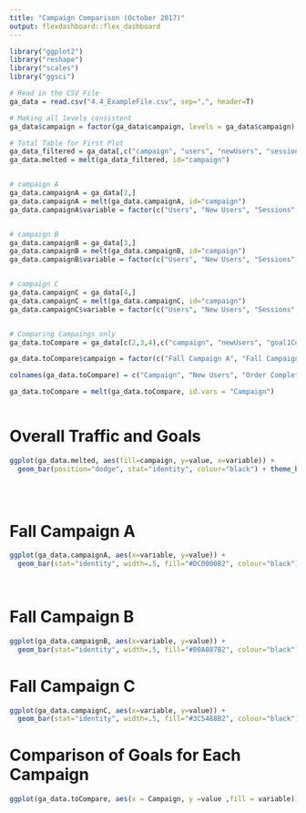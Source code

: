 ```yaml
---
title: "Campaign Comparison (October 2017)"
output: flexdashboard::flex_dashboard
---
```


```r
library("ggplot2")
library("reshape")
library("scales")
library("ggsci")

# Read in the CSV File
ga_data = read.csv("4.4_ExampleFile.csv", sep=",", header=T)

# Making all levels consistent
ga_data$campaign = factor(ga_data$campaign, levels = ga_data$campaign)

# Total Table for First Plot
ga_data_filtered = ga_data[,c("campaign", "users", "newUsers", "sessions", "bounces")]
ga_data.melted = melt(ga_data_filtered, id="campaign")


# campaign A
ga_data.campaignA = ga_data[2,]
ga_data.campaignA = melt(ga_data.campaignA, id="campaign")
ga_data.campaignA$variable = factor(c("Users", "New Users", "Sessions", "Bounces", "Order Completed (Goal1)", "Registered (Goal2)"), levels = c("Users", "New Users", "Sessions", "Bounces", "Order Completed (Goal1)", "Registered (Goal2)"))


# campaign B
ga_data.campaignB = ga_data[3,]
ga_data.campaignB = melt(ga_data.campaignB, id="campaign")
ga_data.campaignB$variable = factor(c("Users", "New Users", "Sessions", "Bounces", "Order Completed (Goal1)", "Registered (Goal2)"), levels = c("Users", "New Users", "Sessions", "Bounces", "Order Completed (Goal1)", "Registered (Goal2)"))


# campaign C
ga_data.campaignC = ga_data[4,]
ga_data.campaignC = melt(ga_data.campaignC, id="campaign")
ga_data.campaignC$variable = factor(c("Users", "New Users", "Sessions", "Bounces", "Order Completed (Goal1)", "Registered (Goal2)"), levels = c("Users", "New Users", "Sessions", "Bounces", "Order Completed (Goal1)", "Registered (Goal2)"))


# Comparing Campaings only
ga_data.toCompare = ga_data[c(2,3,4),c("campaign", "newUsers", "goal1Completions", "goal2Completions")]

ga_data.toCompare$campaign = factor(c("Fall Campaign A", "Fall Campaign B", "Fall Campaign C"), levels = c("Fall Campaign A", "Fall Campaign B", "Fall Campaign C"))

colnames(ga_data.toCompare) = c("Campaign", "New Users", "Order Completed (Goal1)", "Registered (Goal2)")

ga_data.toCompare = melt(ga_data.toCompare, id.vars = "Campaign")



```

Overall Traffic and Goals {data-navmenu="Overall Comparisons"}
=====================================

```r

ggplot(ga_data.melted, aes(fill=campaign, y=value, x=variable)) + 
  geom_bar(position="dodge", stat="identity", colour="black") + theme_bw() + labs(title="Overall Traffic", subtitle="October 2017",x = "Traffic Class", y="Num Visitors") + scale_fill_manual(labels = c("No Campaign", "Fall Campaign A", "Fall Campaign B", "Fall Campaign C"), values = c("#DC0000B2", "#E64B35B2", "#00A087B2", "#3C5488B2"))
  
  
  
```
   
Fall Campaign A {data-navmenu="Campaign specific Goals"}
=====================================


```r
ggplot(ga_data.campaignA, aes(x=variable, y=value)) + 
  geom_bar(stat="identity", width=.5, fill="#DC0000B2", colour="black")  + theme_bw() + theme(axis.text.x = element_text(angle = 90, hjust = 1)) + labs(title="Traffic for Campaign A", subtitle="October 2017",x = "Metric", y="Num Visitors") 

  
```   
 
Fall Campaign B {data-navmenu="Campaign specific Goals"}
=====================================

```r
ggplot(ga_data.campaignB, aes(x=variable, y=value)) + 
  geom_bar(stat="identity", width=.5, fill="#00A087B2", colour="black") + theme_bw() + theme(axis.text.x = element_text(angle = 90, hjust = 1)) + labs(title="Traffic for Campaign B", subtitle="October 2017",x = "Metric", y="Num Visitors") 

```


Fall Campaign C {data-navmenu="Campaign specific Goals"}
=====================================
 
```r

ggplot(ga_data.campaignC, aes(x=variable, y=value)) + 
  geom_bar(stat="identity", width=.5, fill="#3C5488B2", colour="black") + theme_bw() + theme(axis.text.x = element_text(angle = 90, hjust = 1)) + labs(title="Traffic for Campaign C", subtitle="October 2017",x = "Metric", y="Num Visitors") 
```

Comparison of Goals for Each Campaign {data-navmenu="Overall Comparisons"}
=====================================

```r
ggplot(ga_data.toCompare, aes(x = Campaign, y =value ,fill = variable)) +  geom_bar(stat = "identity", position = "stack", colour="black")  +  scale_fill_startrek() +theme_bw() + labs(title="Goals Achieved by each Campaign", subtitle="October 2017",x = "Campaign", y="Num Visitors") 
```